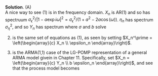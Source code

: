 
\color{blue}

**Solution**. (A)\
A nice way to see (1) is in the frequency domain. $X_n$ is AR(1) and so has spectruum $\sigma^2_\epsilon/|1-a \exp{i\omega}|^2 = \sigma^2_\epsilon/(1+a^2-2a\cos(\omega))$. $\eta_n$ has spectrum $\sigma^2_\eta$, and so $Y_n$ has spectrum
\begin{eqnarray}
\sigma^2_\eta + \frac{\sigma^2_epsilon}{1+a^2-2a\cos(\omega)}
&=& \frac{\sigma^2_\eta(1+a^2)+\sigma^2_\epsilon - 2a\sigma^2_eta\cos(\omega)}{
1+a^2-2a\cos(\omega)}
\\
&=&
 \sigma^2 \frac{(1+b^2)- 2b\cos(\omega) }{1+a^2-2a\cos(\omega)}
\end{eqnarray}
where $\sigma$ and $b$ solve
\begin{eqnarray}
\sigma^2 (1+b^2) &=& \sigma^2_\eta(1+a^2)+\sigma^2_\epsilon,
\\
\sigma^2 b &=& a\sigma^2_eta
\end{eqnarray}

(2) is the same set of equations as (1), as seen by setting $X_n^\prime = \left(\begin{array}{c} X_n \\ \epsilon_n \end{array}\right)$.

(3) is the ARMA(1,1) case of the LG-POMP representation of a general ARMA model givein in Chapter 11.
Specifically, set $X_n = \left(\begin{array}{c} Y_n \\ b \epsilon_n \end{array}\right)$, and see that the process model becomes
\begin{equation}\nonumber
\left(\begin{array}{c} Y_n \\ b \epsilon_n \end{array}\right)
=
\left(\begin{array}{c} a Y_{n-1} + b\epsilon_{n-1} + \epsilon_n \\ b \epsilon_n \end{array}\right).
\end{equation}

\color{black}

